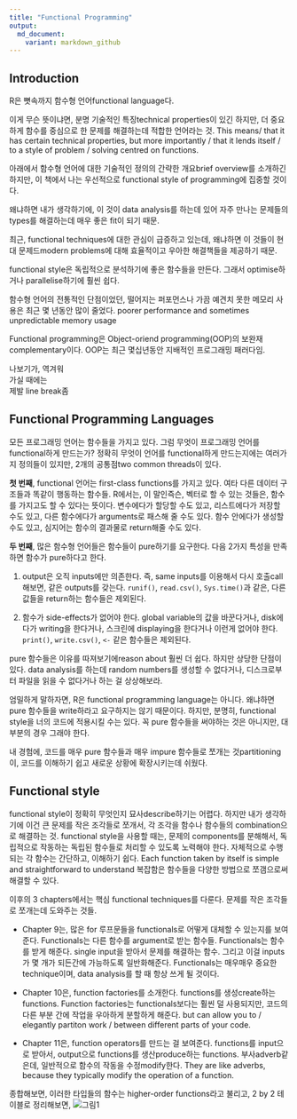 ```yaml
---
title: "Functional Programming"
output:
  md_document:
    variant: markdown_github
---
```


## Introduction
R은 뼛속까지 함수형 언어functional language다.

이게 무슨 뜻이냐면, 분명 기술적인 특징technical properties이 있긴 하지만, 
	더 중요하게 함수를 중심으로 한 문제를 해결하는데 적합한 언어라는 것.
This means/  that it has certain technical properties, but more importantly / that it
	lends itself / to a style of problem / solving centred on functions.

아래에서 함수형 언어에 대한 기술적인 정의의 간략한 개요brief overview를 소개하긴 하지만, 
	이 책에서 나는 우선적으로 functional style of programming에 집중할 것이다.
	
왜냐하면 내가 생각하기에, 이 것이 data analysis를 하는데 있어 
	자주 만나는 문제들의 types를 해결하는데 매우 좋은 fit이 되기 때문.
	
최근, functional techniques에 대한 관심이 급증하고 있는데, 왜냐하면 이 것들이 현대 문제드modern problems에 대해
효율적이고 우아한 해결책들을 제공하기 때문.

functional style은 독립적으로 분석하기에 좋은 함수들을 만든다. 
그래서 optimise하거나 parallelise하기에 훨씬 쉽다.

함수형 언어의 전통적인 단점이었던, 
	떨어지는 퍼포먼스나 가끔 예견치 못한 메모리 사용은 최근 몇 년동안 많이 줄었다.
	poorer performance and sometimes unpredictable memory usage

Functional programming은 Object-oriend programming(OOP)의 보완재complementary이다.
OOP는 최근 몇십년동안 지배적인 프로그래밍 패러다임.

나보기가,
역겨워  
가실 때에는  
제발 line break좀  

## Functional Programming Languages
모든 프로그래밍 언어는 함수들을 가지고 있다. 
그럼 무엇이 프로그래밍 언어를 functional하게 만드는가?
정확히 무엇이 언어를 functional하게 만드는지에는 여러가지 정의들이 있지만, 2개의 공통점two common threads이 있다.

**첫 번째**, functional 언어는 first-class functions를 가지고 있다. 
여타 다른 데이터 구조들과 똑같이 행동하는 함수들.
R에서는, 이 말인즉슨, 벡터로 할 수 있는 것들은, 함수를 가지고도 할 수 있다는 뜻이다.
변수에다가 할당할 수도 있고, 리스트에다가 저장할 수도 있고, 다른 함수에다가 arguments로 패스해 줄 수도 있다.
함수 안에다가 생성할 수도 있고, 심지어는 함수의 결과물로 return해줄 수도 있다. 

**두 번째**, 많은 함수형 언어들은 함수들이 pure하기를 요구한다. 
다음 2가지 특성을 만족하면 함수가 pure하다고 한다.

1) output은 오직 inputs에만 의존한다. 
즉, same inputs를 이용해서 다시 호출call해보면, 같은 outputs를 갖는다.
`runif()`, `read.csv()`, `Sys.time()`과 같은, 다른 값들을 return하는 함수들은 제외된다.

2) 함수가 side-effects가 없어야 한다. global variable의 값을 바꾼다거나, disk에다가 writing을 한다거나,
스크린에 displaying을 한다거나 이런게 없어야 한다. 
`print()`, `write.csv()`, `<-` 같은 함수들은 제외된다.

pure 함수들은 이유를 따져보기에reason about 훨씬 더 쉽다. 하지만 상당한 단점이 있다.
data analysis를 하는데 random numbers를 생성할 수 없다거나, 디스크로부터 파일을 읽을 수 없다거나
하는 걸 상상해보라.

엄밀하게 말하자면, R은 functional programming language는 아니다.
왜냐하면 pure 함수들을 write하라고 요구하지는 않기 때문이다.
하지만, 분명히, functional style을 너의 코드에 적용시킬 수는 있다.
꼭 pure 함수들을 써야하는 것은 아니지만, 대부분의 경우 그래야 한다.

내 경험에, 코드를 매우 pure 함수들과 매우 impure 함수들로 쪼개는 것partitioning이,
	코드를 이해하기 쉽고 새로운 상황에 확장시키는데 쉬웠다.
	
	
## Functional style
functional style이 정확히 무엇인지 묘사describe하기는 어렵다.
하지만 내가 생각하기에 이건 큰 문제를 작은 조각들로 쪼개서, 
	각 조각을 함수나 함수들의 combination으로 해결하는 것.
functional style을 사용할 때는, 문제의 components를 분해해서,
	독립적으로 작동하는 독립된 함수들로 처리할 수 있도록 노력해야 한다.
자체적으로 수행되는 각 함수는 간단하고, 이해하기 쉽다.
Each function taken by itself is simple and straightforward to understand
복잡함은 함수들을 다양한 방법으로 쪼갬으로써 해결할 수 있다.


이후의 3 chapters에서는 핵심 functional techniques를 다룬다. 
문제를 작은 조각들로 쪼개는데 도와주는 것들.

- Chapter 9는, 많은 for 루프문들을 functionals로 어떻게 대체할 수 있는지를 보여준다.
Functionals는 다른 함수를 argument로 받는 함수들.
Functionals는 함수를 받게 해준다. single input을 받아서 문제를 해결하는 함수.
	그리고 이걸 inputs가 몇 개가 되든간에 가능하도록 일반화해준다.
Functionals는 매우매우 중요한 technique이며, data analysis를 할 때 항상 쓰게 될 것이다.

- Chapter 10은, function factories를 소개한다.
functions를 생성create하는 functions. 
Function factories는 functionals보다는 훨씬 덜 사용되지만, 
	코드의 다른 부분 간에 작업을 우아하게 분할하게 해준다.
	but can allow you to / elegantly partiton work / between different parts of your code.

- Chapter 11은, function operators를 만드는 걸 보여준다.
functions를 input으로 받아서, output으로 functions를 생산produce하는 functions.
부사adverb같은데, 일반적으로 함수의 작동을 수정modify한다.
They are like adverbs, because they typically modify the operation of a function.

종합해보면, 이러한 타입들의 함수는 higher-order functions라고 불리고, 2 by 2 테이블로 정리해보면,
![그림1](https://d33wubrfki0l68.cloudfront.net/1dff819e743f280bbab1c55f8f063e60b6a0d2fb/2269e/diagrams/fp.png)